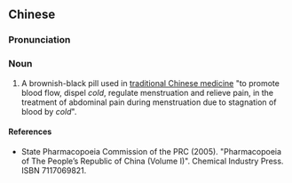 {{also|痛经丸}}
==Chinese==
{{zh-forms|s=痛经丸|type=21}}

===Pronunciation===
{{zh-pron
|m=tòngjīngwán
|c=tung3 ging1 jyun4-2
|cat=n
}}

===Noun===
{{zh-noun}}

# A brownish-black pill used in [[traditional Chinese medicine]] "to promote blood flow, dispel ''cold'', regulate menstruation and relieve pain, in the treatment of abdominal pain during menstruation due to stagnation of blood by ''cold''".

====References====
* State Pharmacopoeia Commission of the PRC (2005). "Pharmacopoeia of The People’s Republic of China (Volume I)". Chemical Industry Press. ISBN 7117069821.